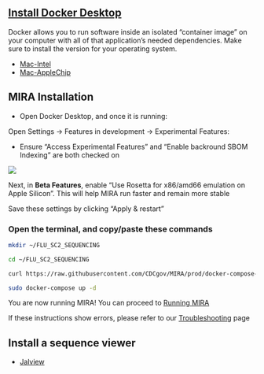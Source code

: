 ## [Install Docker Desktop](https://www.docker.com/products/docker-desktop/)
Docker allows you to run software inside an isolated "container image" on your computer with all of that application's needed dependencies. Make sure to install the version for your operating system.

- [Mac-Intel](https://desktop.docker.com/mac/main/amd64/Docker.dmg?utm_source=docker&utm_medium=webreferral&utm_campaign=dd-smartbutton&utm_location=module)
- [Mac-AppleChip](https://desktop.docker.com/mac/main/arm64/Docker.dmg?utm_source=docker&utm_medium=webreferral&utm_campaign=dd-smartbutton&utm_location=module)


## MIRA Installation

- Open Docker Desktop, and once it is running:

Open Settings -> Features in development -> Experimental Features:

- Ensure "Access Experimental Features" and "Enable backround SBOM Indexing" are both checked on


![](images/docker_features_in_development.png)


Next, in __Beta Features__, enable "Use Rosetta for x86/amd66 emulation on Apple Silicon". This will help MIRA run faster and remain more stable


Save these settings by clicking "Apply & restart"



### Open the terminal, and copy/paste these commands ###

```bash
mkdir ~/FLU_SC2_SEQUENCING

cd ~/FLU_SC2_SEQUENCING
```

```bash
curl https://raw.githubusercontent.com/CDCgov/MIRA/prod/docker-compose-git.yml | sed "s%/path/to/data%$(pwd)/%g" > docker-compose.yml
```

```bash
sudo docker-compose up -d
```

You are now running MIRA! You can proceed to [Running MIRA](./running-mira.html)

If these instructions show errors, please refer to our [Troubleshooting](./troubleshooting.html) page

## Install a sequence viewer
- [Jalview](https://www.jalview.org/download/)
